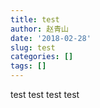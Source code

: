 ```yaml
---
title: test
author: 赵青山
date: '2018-02-28'
slug: test
categories: []
tags: []
---
```


test test test test
